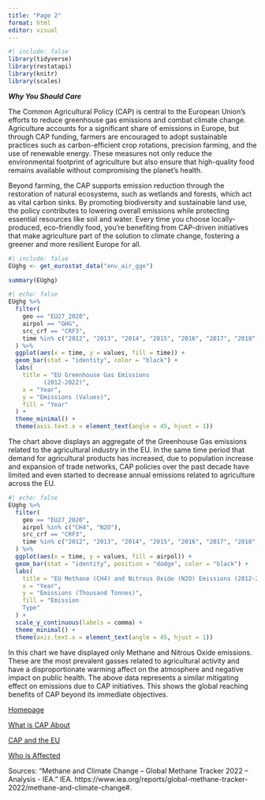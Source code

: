 ```yaml
---
title: "Page 2"
format: html
editor: visual
---
```


```r
#| include: false
library(tidyverse)
library(restatapi)
library(knitr)
library(scales)
```

***Why You Should Care***

The Common Agricultural Policy (CAP) is central to the European Union’s efforts to reduce greenhouse gas emissions and combat climate change. Agriculture accounts for a significant share of emissions in Europe, but through CAP funding, farmers are encouraged to adopt sustainable practices such as carbon-efficient crop rotations, precision farming, and the use of renewable energy. These measures not only reduce the environmental footprint of agriculture but also ensure that high-quality food remains available without compromising the planet’s health.

Beyond farming, the CAP supports emission reduction through the restoration of natural ecosystems, such as wetlands and forests, which act as vital carbon sinks. By promoting biodiversity and sustainable land use, the policy contributes to lowering overall emissions while protecting essential resources like soil and water. Every time you choose locally-produced, eco-friendly food, you’re benefiting from CAP-driven initiatives that make agriculture part of the solution to climate change, fostering a greener and more resilient Europe for all.

```r
#| include: false
EUghg <- get_eurostat_data("env_air_gge")

summary(EUghg)
```

```r
#| echo: false
EUghg %>%
  filter(
    geo == "EU27_2020",  
    airpol == "GHG",     
    src_crf == "CRF3",   
    time %in% c("2012", "2013", "2014", "2015", "2016", "2017", "2018", "2019", "2020", "2021", "2022")  
  ) %>%
  ggplot(aes(x = time, y = values, fill = time)) +  
  geom_bar(stat = "identity", color = "black") +    
  labs(
    title = "EU Greenhouse Gas Emissions
          (2012-2022)",  
    x = "Year",  
    y = "Emissions (Values)",  
    fill = "Year"  
  ) + 
  theme_minimal() +                                  
  theme(axis.text.x = element_text(angle = 45, hjust = 1))
```

The chart above displays an aggregate of the Greenhouse Gas emissions related to the agricultural industry in the EU. In the same time period that demand for agricultural products has increased, due to population increase and expansion of trade networks, CAP policies over the past decade have limited and even started to decrease annual emissions related to agriculture across the EU.

```r
#| echo: false
EUghg %>%
  filter(
    geo == "EU27_2020",  
    airpol %in% c("CH4", "N2O"),  
    src_crf == "CRF3",  
    time %in% c("2012", "2013", "2014", "2015", "2016", "2017", "2018", "2019", "2020", "2021", "2022")  
  ) %>%
  ggplot(aes(x = time, y = values, fill = airpol)) + 
  geom_bar(stat = "identity", position = "dodge", color = "black") +  
  labs(
    title = "EU Methane (CH4) and Nitrous Oxide (N2O) Emissions (2012-2022)",  
    x = "Year",  
    y = "Emissions (Thousand Tonnes)",  
    fill = "Emission
    Type"  
  ) + 
  scale_y_continuous(labels = comma) +  
  theme_minimal() +                    
  theme(axis.text.x = element_text(angle = 45, hjust = 1))
```

In this chart we have displayed only Methane and Nitrous Oxide emissions. These are the most prevalent gasses related to agricultural activity and have a disproportionate warming affect on the atmosphere and negative impact on public health. The above data represents a similar mitigating effect on emissions due to CAP initiatives. This shows the global reaching benefits of CAP beyond its immediate objectives.

[Homepage](Landing.html)

[What is CAP About](Page1.html)

[CAP and the EU](Page3.html)

[Who is Affected](Page4.html)

Sources: “Methane and Climate Change – Global Methane Tracker 2022 – Analysis - IEA.” IEA. https://www.iea.org/reports/global-methane-tracker-2022/methane-and-climate-change#.
